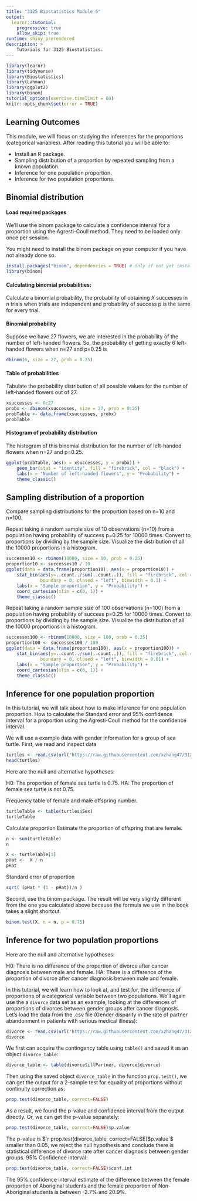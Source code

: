 ```yaml
---
title: "3125 Biostatistics Module 5"
output: 
  learnr::tutorial:
    progressive: true
    allow_skip: true
runtime: shiny_prerendered
description: >
    Tutorials for 3125 Biostatistics.
---
```


```r
library(learnr)
library(tidyverse)
library(Biostatistics)
library(Lahman)
library(ggplot2)
library(binom)
tutorial_options(exercise.timelimit = 60)
knitr::opts_chunk$set(error = TRUE)
```

## Learning Outcomes 

This module, we will focus on studying the inferences for the proportions (categorical variables). After reading this tutorial you will be able to:

 - Install an R package.
 - Sampling distribution of a proportion by repeated sampling from a known population.
 - Inference for one population proportion.
 - Inference for two population proportions.
 
## Binomial distribution

#### Load required packages
We’ll use the binom package to calculate a confidence interval for a proportion using the Agresti-Coull method. They need to be loaded only once per session.

You might need to install the binom package on your computer if you have not already done so.

```r
install.packages("binom", dependencies = TRUE) # only if not yet installed
library(binom)
```

#### Calculating binomial probabilities:

Calculate a binomial probability, the probability of obtaining $X$ successes in $n$ trials when trials are independent and probability of success p is the same for every trial.

#### Binomial probability
Suppose we have 27 flowers, we are interested in the probability of the number of left-handed flowers.
So, the probability of getting exactly 6 left-handed flowers when n=27 and p=0.25 is

```r
dbinom(6, size = 27, prob = 0.25)
```

#### Table of probabilities
Tabulate the probability distribution of all possible values for the number of left-handed flowers out of 27.

```r
xsuccesses <- 0:27
probx <- dbinom(xsuccesses, size = 27, prob = 0.25) 
probTable <- data.frame(xsuccesses, probx)
probTable
```

#### Histogram of probability distribution
The histogram of this binomial distribution for the number of left-handed flowers when n=27 and p=0.25.

```r
ggplot(probTable, aes(x = xsuccesses, y = probx)) + 
    geom_bar(stat = "identity", fill = "firebrick", col = "black") +
    labs(x = "Number of left-handed flowers", y = "Probability") +
    theme_classic()
```


## Sampling distribution of a proportion
Compare sampling distributions for the proportion based on n=10 and n=100.

Repeat taking a random sample size of 10 observations (n=10) from a population having probability of success p=0.25 for 10000 times. Convert to proportions by dividing by the sample size. Visualize the distribution of all the 10000 proportions in a histogram.

```r
successes10 <- rbinom(10000, size = 10, prob = 0.25)
proportion10 <- successes10 / 10
ggplot(data = data.frame(proportion10), aes(x = proportion10)) + 
    stat_bin(aes(y=..count../sum(..count..)), fill = "firebrick", col = "black",
             boundary = 0, closed = "left", binwidth = 0.1) +
    labs(x = "Sample proportion", y = "Probability") + 
    coord_cartesian(xlim = c(0, 1)) +
    theme_classic()
```

Repeat taking a random sample size of 100 observations (n=100) from a population having probability of success p=0.25 for 10000 times. Convert to proportions by dividing by the sample size. Visualize the distribution of all the 10000 proportions in a histogram.

```r
successes100 <- rbinom(10000, size = 100, prob = 0.25)
proportion100 <- successes100 / 100
ggplot(data = data.frame(proportion100), aes(x = proportion100)) + 
    stat_bin(aes(y=..count../sum(..count..)), fill = "firebrick", col = "black",
             boundary = 0, closed = "left", binwidth = 0.01) +
    labs(x = "Sample proportion", y = "Probability") + 
    coord_cartesian(xlim = c(0, 1)) +
    theme_classic()
```


## Inference for one population proportion

In this tutorial, we will talk about how to make inference for one population proportion. How to calculate the Standard error and 95% confidence interval for a proportion using the Agresti-Coull method for the confidence interval.

We will use a example data with gender information for a group of sea turtle. First, we read and inspect data
```r
turtles <- read.csv(url("https://raw.githubusercontent.com/xzhang47/3125/main/chap07e3GreenTurtleSex.csv"), stringsAsFactors = FALSE)
head(turtles)
```

Here are the null and alternative hypotheses:

H0: The proportion of female sea turtle is 0.75. 
HA: The proportion of female sea turtle is not 0.75. 


Frequency table of female and male offspring number.

```r
turtleTable <- table(turtles$Sex)
turtleTable
```

Calculate proportion
Estimate the proportion of offspring that are female.

```r
n <- sum(turtleTable)
n
```

```r
X <- turtleTable[1]
pHat <-  X / n
pHat
```

Standard error of proportion
```r
sqrt( (pHat * (1 - pHat))/n )
```

Second, use the binom package. The result will be very slightly different from the one you calculated above because the formula we use in the book takes a slight shortcut.

```r
binom.test(X, n = n, p = 0.75)
```

## Inference for two population proportions

Here are the null and alternative hypotheses:

H0: There is no difference of the proportion of divorce after cancer diagnosis between male and female. 
HA: There is a difference of the proportion of divorce after cancer diagnosis between male and female.

In this tutorial, we will learn how to look at, and test for, the difference of proportions of a categorical variable between two populations. We’ll again use the a `divorce` data set as an example, looking at the differences of proportions of divorces between gender groups after cancer diagnosis. Let’s load the data from the .csv file (Gender disparity in the rate of partner abandonment in patients with serious medical illness):

```r
divorce <- read.csv(url("https://raw.githubusercontent.com/xzhang47/3125/main/chap09q03DiseaseAndDivorce.csv"), header = TRUE)
divorce
```

We first can acquire the contingency table using `table()` and saved it as an object `divorce_table`:
```r
divorce_table <- table(divorce$illPartner, divorce$divorce)
```

Then using the saved object `divorce_table` in the function `prop.test()`, we can get the output for a 2-sample test for equality of proportions without continuity correction as:
```r
prop.test(divorce_table, correct=FALSE) 
```

As a result, we found the p-value and confidence interval from the output directly. Or, we can get the p-value separately:

```r
prop.test(divorce_table, correct=FALSE)$p.value 
```
The p-value is $`r prop.test(divorce_table, correct=FALSE)$p.value`$ smaller than 0.05, we reject the null hypothesis and conclude there is statistical difference of divorce rate after cancer diagnosis between gender groups.
95% Confidence interval:
```r
prop.test(divorce_table, correct=FALSE)$conf.int 
```

The 95% confidence interval estimate of the difference between the female proportion of Aboriginal students and the female proportion of Non-Aboriginal students is between -2.7% and 20.9%.

